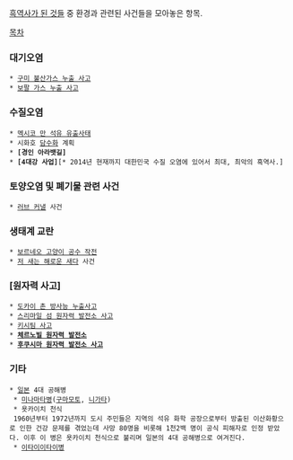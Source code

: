 [[흑역사가 된 것들]] 중 환경과 관련된 사건들을 모아놓은 항목.

[[목차]]

=== 대기오염 ===
 * [[구미 불산가스 누출 사고]]
 * [[보팔 가스 누출 사고]]

=== 수질오염 ===
 * [[멕시코 만 석유 유출사태]]
 * 시화호 [[담수화]] 계획
 * '''[경인 아라뱃길]'''
 * '''[4대강 사업]'''[* 2014년 현재까지 대한민국 수질 오염에 있어서 최대, 최악의 흑역사.]
=== 토양오염 및 폐기물 관련 사건 ===
 * [[러브 커낼]] 사건

=== 생태계 교란 ===
 * [[보르네오 고양이 공수 작전]]
 * [[저 새는 해로운 새다]] 사건

=== [원자력 사고] ===
 * [[도카이 촌 방사능 누출사고]]
 * [[스리마일 섬 원자력 발전소 사고]]
 * [[키시팀 사고]]
 * '''[[체르노빌 원자력 발전소]]'''
 * '''[[후쿠시마 원자력 발전소 사고]]'''

=== 기타 ===
 * [[일본]] 4대 공해병
  * [[미나마타병]]([[구마모토]], [[니가타]])
  * 욧카이치 천식
  1960년부터 1972년까지 도시 주민들은 지역의 석유 화학 공장으로부터 방출된 이산화황으로 인한 건강 문제를 겪었는데 사망 80명을 비롯해 1천2백 명이 공식 피해자로 인정 받았다. 이후 이 병은 욧카이치 천식으로 불리며 일본의 4대 공해병으로 여겨진다.
  * [[이타이이타이병]]
